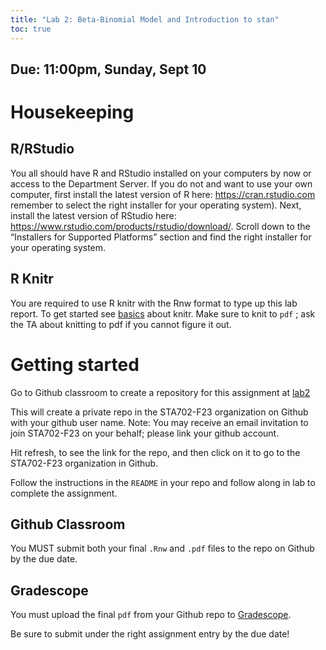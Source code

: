 ```yaml
---
title: "Lab 2: Beta-Binomial Model and Introduction to stan"
toc: true
---
```


## Due: 11:00pm, Sunday, Sept 10


# Housekeeping

## R/RStudio

You all should have R and RStudio installed on your computers by now or access to the Department Server. If you do not and want to use your own computer, first install the latest version of R here: [https://cran.rstudio.com ](https://cran.rstudio.com) remember to select the right installer for your operating system). Next, install the latest version of RStudio here: [https://www.rstudio.com/products/rstudio/download/](https://www.rstudio.com/products/rstudio/download/). Scroll down to the "Installers for Supported Platforms" section and find the right installer for your operating system.

## R Knitr

You are required to use R knitr with the Rnw format to type up this lab report.  To get started see [basics](https://kbroman.org/knitr_knutshell/pages/latex.html) about knitr. Make sure to knit to `pdf` ; ask the TA about knitting to pdf if you cannot figure it out.


# Getting started

Go to Github classroom to create a repository for this assignment  at [lab2](https://classroom.github.com)

This will create a private repo in the STA702-F23 organization on Github with your github user name. Note: You may receive an email invitation to join STA702-F23 on your behalf; please link your github account.

Hit refresh, to see the link for the repo, and then click on it to go to the STA702-F23 organization in Github.

Follow the instructions in the `README` in your repo and follow along in lab to complete the assignment. 

## Github Classroom 

You MUST submit both your final `.Rnw` and `.pdf` files to the repo on Github by the due date.

## Gradescope 

You must upload the final `pdf`  from your Github repo to [Gradescope](https://www.gradescope.com/courses/585736). 

Be sure to submit under the right assignment entry by the due date!


    